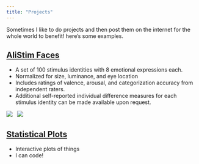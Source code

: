 ```yaml
---
title: "Projects"
---
```


Sometimes I like to do projects and then post them on the internet for the whole world to benefit!
here's some examples. 

## [AliStim Faces](AliStim.html)

- A set of 100 stimulus identities with 8 emotional expressions each.
- Normalized for size, luminance, and eye location
- Includes ratings of valence, arousal, and categorization accuracy from independent raters.
- Additional self-reported individual difference measures for each stimulus identity can be made available upon request.

![](angry_sam.gif) &nbsp; ![](disgusted_sam.gif)

## [Statistical Plots](http://bl.ocks.org/nstrayer/37a503dd1db369a8f7e3ce21757e19ee)

- Interactive plots of things
- I can code!